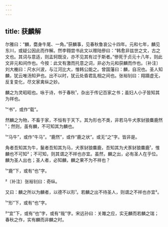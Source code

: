 ```yaml
---
---
---
```

title: 获麟解
---







尔雅曰：“麟，麕身牛尾、一角。”获麟事，见春秋鲁哀公十四年。元和七年，麟见东川，或疑公因此而作解。然李翱尝书此文以赠陆傪曰：“韩愈非兹世之文，古之文也。其词与意适，则孟轲既没，亦不见其有过于斯者。”傪死于贞元十八年，则此文非元和间作也。今按：此文有激而托意之词，非必为元和获麟而作也。〔补注〕刘大櫆曰：尺水兴波，与江河比大，惟韩公能之。曾国藩曰：麟，自况也。圣人知麟，犹云唯汤知尹也。出不以时，犹云处昏君乱相之间也。张裕钊曰：翔蹑虚无，反复变化，尽文家禽纵之妙。

麟之为灵昭昭也。咏于诗，书于春秋¹，杂出于传记百家之书；虽妇人小子皆知其为祥也。

¹“书”，或作“载”。

然麟之为物，不畜于家，不恒有于天下。其为形也不类，非若马牛犬豕豺狼麋鹿然¹；然则，虽有麟，不可知其为麟也。

¹“马牛”，或作“牛马”。“鹿然”，或作“鹿之状”。或无“之”字。皆非是。

角者吾知其为牛，鬣者吾知其为马，犬豕豺狼麋鹿，吾知其为犬豕豺狼麋鹿¹，惟麟也不可知²；不可知，则其谓之不祥也亦宜。虽然，麟之出，必有圣人在乎位。麟为圣人出也；圣人者，必知麟，麟之果不为不祥也？

¹“鹿”下，或有“也”字。

²〔补注〕张裕钊曰：奇纵。

又曰：麟之所以为麟者，以德不以形¹。若麟之出不待圣人，则谓之不祥也亦宜²。

¹“形”下，或有“也”字。

²“宜”下，或有“也”字，或有“哉”字。宋远孙曰：关雎之应，实无麟而若麟之瑞；春秋之作，实有麟而非麟之时。